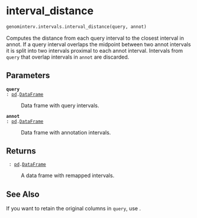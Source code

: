 # interval_distance { #genominterv.intervals.interval_distance }

```python
genominterv.intervals.interval_distance(query, annot)
```

Computes the distance from each query interval to the closest interval in
annot. If a query interval overlaps the midpoint between two annot intervals
it is split into two intervals proximal to each annot interval.    Intervals
from ``query`` that overlap intervals in ``annot`` are discarded.

## Parameters {.doc-section .doc-section-parameters}

<code>[**query**]{.parameter-name} [:]{.parameter-annotation-sep} [[pd](`pandas`).[DataFrame](`pandas.DataFrame`)]{.parameter-annotation}</code>

:   Data frame with query intervals.

<code>[**annot**]{.parameter-name} [:]{.parameter-annotation-sep} [[pd](`pandas`).[DataFrame](`pandas.DataFrame`)]{.parameter-annotation}</code>

:   Data frame with annotation intervals.

## Returns {.doc-section .doc-section-returns}

<code>[]{.parameter-name} [:]{.parameter-annotation-sep} [[pd](`pandas`).[DataFrame](`pandas.DataFrame`)]{.parameter-annotation}</code>

:   A data frame with remapped intervals.

## See Also {.doc-section .doc-section-see-also}

If you want to retain the original columns in `query`, use [](`~genominterv.intervals.remap_interval_data`).